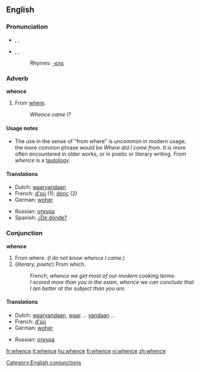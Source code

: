 ==English==

===Pronunciation===
*{{AHD|wĕns}}, {{IPA|/wens/}}, {{SAMPA|/wens/}}
*{{AHD|hwĕns}}, {{IPA|/ʍens/}}, {{SAMPA|/Wens/}}
*:Rhymes: [[Rhymes:English:-ɛns|-ɛns]]

===Adverb===
'''whence'''

# From [[where]].
#: ''Whence came I?''

====Usage notes====
*The use in the sense of "from where" is uncommon in modern usage; the more common phrase would be ''Where did I come from''. It is more often encountered in older works, or in poetic or literary writing. ''From whence'' is a [[tautology]].

====Translations====
{{top}}
*Dutch: [[waarvandaan]]
*French: [[d'où]] (1); [[donc]] (2)
*German: [[woher]]
{{mid}}
*Russian: [[откуда]]
*Spanish: [[¿De dónde?]]
{{bottom}}

===Conjunction===
'''whence'''

# From where. (''I do not know whence I came.'')
# (''literary, poetic'') From which.
#: ''French, whence we get most of our modern cooking terms.''
#: ''I scored more than you in the exam, whence we can conclude that I am better at the subject than you are.''

====Translations====
{{top}}
*Dutch: [[waarvandaan]], [[waar]] ... [[vandaan]] ...
*French: [[d'où]]
*German: [[woher]]
{{mid}}
*Russian: [[откуда]]
{{bottom}}

[[Category:English conjunctions]]

[[fr:whence]]
[[it:whence]]
[[hu:whence]]
[[fi:whence]]
[[vi:whence]]
[[zh:whence]]